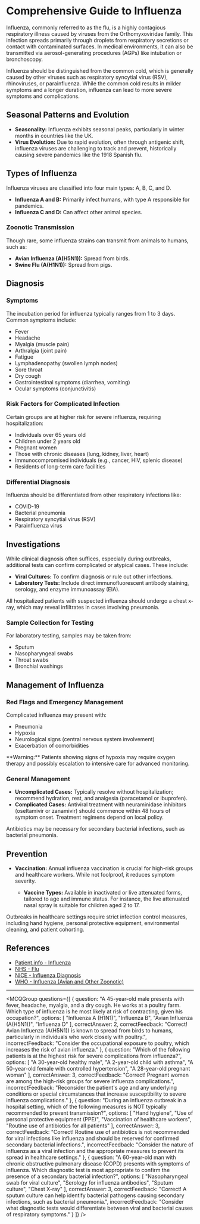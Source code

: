 
# Comprehensive Guide to Influenza

Influenza, commonly referred to as the flu, is a highly contagious respiratory illness caused by viruses from the Orthomyxoviridae family. This infection spreads primarily through droplets from respiratory secretions or contact with contaminated surfaces. In medical environments, it can also be transmitted via aerosol-generating procedures (AGPs) like intubation or bronchoscopy.

Influenza should be distinguished from the common cold, which is generally caused by other viruses such as respiratory syncytial virus (RSV), rhinoviruses, or parainfluenza. While the common cold results in milder symptoms and a longer duration, influenza can lead to more severe symptoms and complications.

## Seasonal Patterns and Evolution

- **Seasonality:** Influenza exhibits seasonal peaks, particularly in winter months in countries like the UK.
- **Virus Evolution:** Due to rapid evolution, often through antigenic shift, influenza viruses are challenging to track and prevent, historically causing severe pandemics like the 1918 Spanish flu.

## Types of Influenza

Influenza viruses are classified into four main types: A, B, C, and D.

- **Influenza A and B:** Primarily infect humans, with type A responsible for pandemics.
- **Influenza C and D:** Can affect other animal species.

### Zoonotic Transmission

Though rare, some influenza strains can transmit from animals to humans, such as:
- **Avian Influenza (A(H5N1)):** Spread from birds.
- **Swine Flu (A(H1N1)):** Spread from pigs.

## Diagnosis

### Symptoms

The incubation period for influenza typically ranges from 1 to 3 days. Common symptoms include:
- Fever
- Headache
- Myalgia (muscle pain)
- Arthralgia (joint pain)
- Fatigue
- Lymphadenopathy (swollen lymph nodes)
- Sore throat
- Dry cough
- Gastrointestinal symptoms (diarrhea, vomiting)
- Ocular symptoms (conjunctivitis)

### Risk Factors for Complicated Infection

Certain groups are at higher risk for severe influenza, requiring hospitalization:
- Individuals over 65 years old
- Children under 2 years old
- Pregnant women
- Those with chronic diseases (lung, kidney, liver, heart)
- Immunocompromised individuals (e.g., cancer, HIV, splenic disease)
- Residents of long-term care facilities

### Differential Diagnosis

Influenza should be differentiated from other respiratory infections like:
- COVID-19
- Bacterial pneumonia
- Respiratory syncytial virus (RSV)
- Parainfluenza virus

## Investigations

While clinical diagnosis often suffices, especially during outbreaks, additional tests can confirm complicated or atypical cases. These include:
- **Viral Cultures:** To confirm diagnosis or rule out other infections.
- **Laboratory Tests:** Include direct immunofluorescent antibody staining, serology, and enzyme immunoassay (EIA).

All hospitalized patients with suspected influenza should undergo a chest x-ray, which may reveal infiltrates in cases involving pneumonia.

### Sample Collection for Testing

For laboratory testing, samples may be taken from:
- Sputum
- Nasopharyngeal swabs
- Throat swabs
- Bronchial washings

## Management of Influenza

### Red Flags and Emergency Management

Complicated influenza may present with:
- Pneumonia
- Hypoxia
- Neurological signs (central nervous system involvement)
- Exacerbation of comorbidities

<Callout emoji="⚠️">
**Warning:** Patients showing signs of hypoxia may require oxygen therapy and possibly escalation to intensive care for advanced monitoring.
</Callout>

### General Management

- **Uncomplicated Cases:** Typically resolve without hospitalization; recommend hydration, rest, and analgesia (paracetamol or ibuprofen).
- **Complicated Cases:** Antiviral treatment with neuraminidase inhibitors (oseltamivir or zanamivir) should commence within 48 hours of symptom onset. Treatment regimens depend on local policy.

Antibiotics may be necessary for secondary bacterial infections, such as bacterial pneumonia.

## Prevention

- **Vaccination:** Annual influenza vaccination is crucial for high-risk groups and healthcare workers. While not foolproof, it reduces symptom severity.
  
  - **Vaccine Types:** Available in inactivated or live attenuated forms, tailored to age and immune status. For instance, the live attenuated nasal spray is suitable for children aged 2 to 17.

Outbreaks in healthcare settings require strict infection control measures, including hand hygiene, personal protective equipment, environmental cleaning, and patient cohorting.

## References

- [Patient.info - Influenza](https://patient.info/doctor/influenza)
- [NHS - Flu](https://www.nhs.uk/conditions/flu/)
- [NICE - Influenza Diagnosis](https://cks.nice.org.uk/topics/influenza-seasonal/diagnosis/diagnosis/)
- [WHO - Influenza (Avian and Other Zoonotic)](https://www.who.int/news-room/fact-sheets/detail/influenza-(avian-and-other-zoonotic))

---

<MCQGroup questions={[
  {
    question: "A 45-year-old male presents with fever, headache, myalgia, and a dry cough. He works at a poultry farm. Which type of influenza is he most likely at risk of contracting, given his occupation?",
    options: [
      "Influenza A (H1N1)",
      "Influenza B",
      "Avian Influenza (A(H5N1))",
      "Influenza D"
    ],
    correctAnswer: 2,
    correctFeedback: "Correct! Avian Influenza (A(H5N1)) is known to spread from birds to humans, particularly in individuals who work closely with poultry.",
    incorrectFeedback: "Consider the occupational exposure to poultry, which increases the risk of avian influenza."
  },
  {
    question: "Which of the following patients is at the highest risk for severe complications from influenza?",
    options: [
      "A 30-year-old healthy male",
      "A 2-year-old child with asthma",
      "A 50-year-old female with controlled hypertension",
      "A 28-year-old pregnant woman"
    ],
    correctAnswer: 3,
    correctFeedback: "Correct! Pregnant women are among the high-risk groups for severe influenza complications.",
    incorrectFeedback: "Reconsider the patient's age and any underlying conditions or special circumstances that increase susceptibility to severe influenza complications."
  },
  {
    question: "During an influenza outbreak in a hospital setting, which of the following measures is NOT typically recommended to prevent transmission?",
    options: [
      "Hand hygiene",
      "Use of personal protective equipment (PPE)",
      "Vaccination of healthcare workers",
      "Routine use of antibiotics for all patients"
    ],
    correctAnswer: 3,
    correctFeedback: "Correct! Routine use of antibiotics is not recommended for viral infections like influenza and should be reserved for confirmed secondary bacterial infections.",
    incorrectFeedback: "Consider the nature of influenza as a viral infection and the appropriate measures to prevent its spread in healthcare settings."
  },
  {
    question: "A 60-year-old man with chronic obstructive pulmonary disease (COPD) presents with symptoms of influenza. Which diagnostic test is most appropriate to confirm the presence of a secondary bacterial infection?",
    options: [
      "Nasopharyngeal swab for viral culture",
      "Serology for influenza antibodies",
      "Sputum culture",
      "Chest X-ray"
    ],
    correctAnswer: 3,
    correctFeedback: "Correct! A sputum culture can help identify bacterial pathogens causing secondary infections, such as bacterial pneumonia.",
    incorrectFeedback: "Consider what diagnostic tests would differentiate between viral and bacterial causes of respiratory symptoms."
  }
]} />